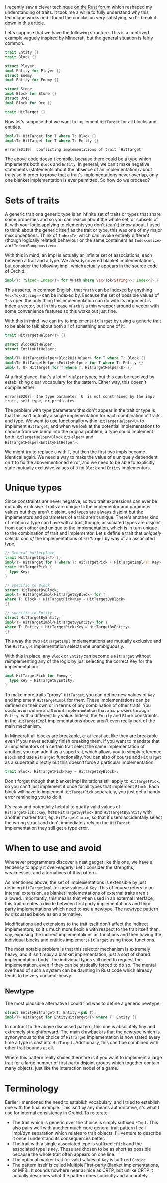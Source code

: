 I recently saw a clever techinque [on the Rust forum](https://users.rust-lang.org/t/two-blanket-implementations-for-different-classes-of-objects/100173/3) which reshaped my understanding of traits. It took me a while to fully understand why this technique works and I found the conclusion very satisfying, so I'll break it down in this article.

Let's suppose that we have the following structure. This is a contrived example vaguely inspired by Minecraft, but the general situation is fairly common.

```rust
trait Entity {}
trait Block {}

struct Player;
impl Entity for Player {}
struct Enemy;
impl Entity for Enemy {}

struct Stone;
impl Block for Stone {}
struct Ore;
impl Block for Ore {}

trait HitTarget {}
```

Now let's suppose that we want to implement `HitTarget` for all blocks and entities.

```rust
impl<T> HitTarget for T where T: Block {}
impl<T> HitTarget for T where T: Entity {}
```

```error
error[E0119]: conflicting implementations of trait `HitTarget'
```

The above code doesn't compile, because there could be a type which implements both `Block` and `Entity`. In general, we can't make negative statements (statements about the absence of an implementation) about traits so in order to prove that a trait's implementations never overlap, only one blanket implementation is ever permitted. So how do we proceed?

# Sets of traits

A generic trait or a generic type is an infinite set of traits or types that share some properties and so you can reason about the whole set, or subsets of it, with your logic applying to elements you don't (can't) know about. I used  to think about the generic itself as the trait or type, this was one of my major misconceptions. Think of `Index<T>`, which can invoke entirely different (though logically related) behaviour on the same containers as `Index<usize>` and `Index<Range<usize>>`.

With this in mind, an impl is actually an infinite set of associations, each between a trait and a type. We already covered blanket implementations, but consider the following impl, which actually appears in the source code of Orchid:

```rust
impl<T: ?Sized> Index<T> for VPath where Vec<Tok<String>>: Index<T> {  }
```

This asserts, in common English, that `VPath` can be indexed by anything `Vec<Tok<String>>` can be indexed by. Because the set of possible values of `T` is open the only thing this implementation can do with its argument is index a vector, but in this case `VPath` is a thin wrapper around a vector with some convenience features so this works out just fine.

With this in mind, we can try to implement `HitTarget` by using a generic trait to be able to talk about both all of something and one of it:

```rust
trait HitTargetHelper<T> {}

struct BlockHitHelper;
struct EntityHitHelper;

impl<T> HitTargetHelper<BlockHitHelper> for T where T: Block {}
impl<T> HitTargetHelper<EntityHelper> for T where T: Entity {}
impl<T, U> HitTarget for T where T: HitTargetHelper<U> {}
```

At a first glance, that's a lot of `*Helper` types, but this can be resolved by establishing clear vocabulary for the pattern. Either way, this doesn't compile either:

```error
error[E0207]: the type parameter `U` is not constrained by the impl trait, self type, or predicates
```

The problem with type parameters that don't appear in the trait or type is that this isn't actually a single implementation for each combination of traits and type. We want to use functionality within `HitTargetHelper<U>` to implement `HitTarget`, and when we look at the potential implementations to choose from we bump into the original problem; a type could implement both `HitTargetHelper<BlockHitHelper>` and `HitTargetHelper<EntityHitHelper>`.

We might try to replace `U` with `T`, but then the first two impls become identical again. We need a way to make the value of `U` uniquely dependent on `T` to fix the abovementioned error, and we need to be able to explicitly state mutually exclusive values of `U` for `Block` and `Entity` implementors.

# Unique types

Since constraints are never negative, no two trait expressions can ever be mutually exclusive. Traits are unique to the implementor and parameter values but they aren't disjoint, and types are always disjoint but the implementors and parameters of a trait aren't unique. There's another kind of relation a type can have with a trait, though; associated types are disjoint from each other and unique to the implementation, which is in turn unique to the combination of trait and implementor. Let's define a trait that _uniquely selects one of_ the implementations of `HitTarget` by way of an associated type;

```rust
// General boilerplate
trait HitTargetImpl<T> {}
impl<T> HitTarget for T where T: HitTargetPick + HitTargetImpl<T::Key> {}
trait HitTargetPick {
  type Key;
}

// specific to Block
struct HitTargetByBlock;
impl<T> HitTargetImpl<HitTargetByBlock> for T
where T: Block + HitTargetPick<Key = HitTargetByBlock>
{}

// specific to Entity
struct HitTargetByEntity;
impl<T> HitTargetImpl<HitTargetByEntity> for T
where T: Entity + HitTargetPick<Key = HitTargetByEntity>
{}
```

This way the two `HitTargetImpl` implementations are mutually exclusive and the `HitTarget` implementation selects one unambiguously.

With this in place, any `Block` or `Entity` can become a `HitTarget` without reimplementing any of the logic by just selecting the correct Key for the implementation:

```rust
impl HitTargetPick for Enemy {
  type Key = HitTargetByEntity;
}
```

To make more traits "proxy" `HitTarget`, you can define new values of `Key` and implement `HitTargetImpl` for them. These implementations can be defined on their own or in terms of any combination of other traits. You could even define a different implementation that also proxies through `Entity`, with a different `Key` value. Indeed, the `Entity` and `Block` constraints in the `HitTargetImpl` implementations above aren't even really part of the main mechanism.

In Minecraft all blocks are breakable, or at least act like they are breakable even if you never actually finish breaking them. If you want to mandate that all implementors of a certain trait select the same implementation of another, you can add it as a supertrait, which allows you to simply reference `Block` and use `HitTarget` functionality. You can also of course add `HitTarget` as a supertrait directly but this doesn't force a particular implementation.

```rust
trait Block: HitTargetPick<Key = HitTargetByBlock>;
```

Don't forget though that blanket impl limitations still apply to `HitTargetPick`, so you can't just implement it once for all types that implement `Block`. Each block will have to implement `HitTargetPick` separately, you just get a handy error reminding you to do it.

It's easy and potentially helpful to qualify valid values of `HitTargetPick::Key`, here `HitTargetByBlock` and `HitTargetByEntity` with another marker trait, eg. `HitTargetChoice`, so that if users accidentally select the wrong struct and don't immediately rely on the `HitTarget` implementation they still get a type error.

# When to use and avoid

Whenever programmers discover a neat gadget like this one, we have a tendency to apply it over-eagerly. Let's consider the strengths, weaknesses, and alternatives of this pattern.

As mentioned above, the set of implementations is extensible by just defining `HitTargetImpl` for new values of `Key`. This of course refers to an internal extension, as blanket implementations of external traits aren't allowed. Importantly, this means that when used in an external interface, this trait creates a divide between first party implementations and third party implementations which need to use a newtype. The newtype pattern iw discussed below as an alternative.

Modifications and extensions to the trait itself don't affect the indirect implementors, so it's much more flexible with respect to the trait itself than, say, exposing the indirect implementations as functions and then having the individual blocks and entities implement `HitTarget` using those functions.

The most notable problem is that this selector mechanism is extremely heavy, and it isn't _really_ a blanket implementation, just a sort of shared implementation body. The individual types still need to request the implementation, even if they can be statically forced to do so. The mental overhead of such a system can be daunting in Rust code which already tends to be very concept-heavy.

## Newtype

The most plausible alternative I could find was to define a generic newtype:

```rust
struct EntityHitTarget<T: Entity>(pub T);
impl<T> HitTarget for EntityHitTarget<T> where T: Entity {}
```

In contrast to the above discussed pattern, this one is absolutely tiny and extremely straightforward. The main drawback is that the newtype which is synonymous to the choice of `HitTarget` implementation is now stated every time a type is cast into `HitTarget`. Additionally, this can't be combined with other trait bounds at all.

Where this pattern really shines therefore is if you want to implement a large trait for a large number of first party disjoint groups which together contain many objects, just like the interaction model of a game.

# Terminology

Earlier I mentioned the need to establish vocabulary, and I tried to establish one with the final example. This isn't by any means authoritative, it's what I use for internal consistency in Orchid. To reiterate:

- The trait which is generic over the choice is simply suffixed `*Impl`. This also pairs well with another much more general trait pattern I call impl/dyn separation which relates to trait objects, I'll venture to describe it once I understand its consequences better.
- The trait with a single associated type is suffixed `*Pick` and the associated type is `Key`. These are chosen to be as short as possible because the whole trait often appears on one line.
- The optional marker trait for valid values of `Key` is suffixed `Choice`
- The pattern itself is called Multiple First-party Blanket Implementations, or MFBI. It sounds nowhere near as nice as CRTP, but unlike CRTP it actually describes what the pattern does succintly and accurately.


